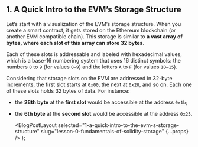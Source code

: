 
## 1. A Quick Intro to the EVM’s Storage Structure

Let’s start with a visualization of the EVM’s storage structure. When you create a smart contract, it gets stored on the Ethereum blockchain (or another EVM compatible chain). This storage is similar to **a vast array of bytes, where each slot of this array can store 32 bytes**.

Each of these slots is addressable and labeled with hexadecimal values, which is a base-16 numbering system that uses 16 distinct symbols: the numbers `0` to `9` (for values `0–9`) and the letters `A` to `F` (for values `10–15`).

Considering that storage slots on the EVM are addressed in 32-byte increments, the first slot starts at `0x00`, the next at `0x20`, and so on. Each one of these slots holds 32 bytes of data. For instance:

- the **28th byte** at the **first slot** would be accessible at the address `0x1b`;

- the **6th byte** at the **second slot** would be accessible at the address `0x25`.

  <BlogPostLayout
    selected="1-a-quick-intro-to-the-evm-s-storage-structure"
    slug="lesson-0-fundamentals-of-solidity-storage"
    {...props}
  />
);
